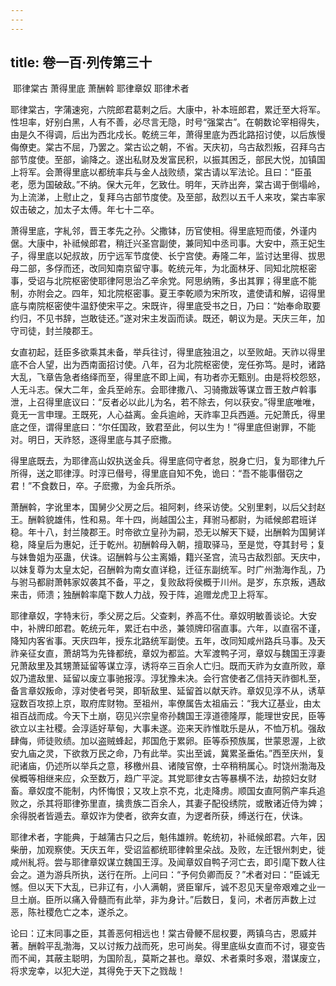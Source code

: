 ```yaml
---
---
---
```

title: 卷一百·列传第三十
---

 耶律棠古 萧得里底 萧酬斡 耶律章奴 耶律术者

耶律棠古，字蒲速宛，六院郎君葛剌之后。大康中，补本班郎君，累迁至大将军。性坦率，好别白黑，人有不善，必尽言无隐，时号“强棠古”。在朝数论宰相得失，由是久不得调，后出为西北戍长。乾统三年，萧得里底为西北路招讨使，以后族慢侮僚吏。棠古不屈，乃罢之。棠古讼之朝，不省。天庆初，乌古敌烈叛，召拜乌古部节度使。至部，谕降之。遂出私财及发富民积，以振其困乏，部民大悦，加镇国上将军。会萧得里底以都统率兵与金人战败绩，棠古请以军法论。且曰：“臣虽老，愿为国破敌。”不纳。保大元年，乞致仕。明年，天祚出奔，棠古谒于倒塌岭，为上流涕，上慰止之，复拜乌古部节度使。及至部，敌烈以五千人来攻，棠古率家奴击破之，加太子太傅。年七十二卒。

萧得里底，字糺邻，晋王孝先之孙。父撒钵，历官使相。得里底短而偻，外谨内倨。大康中，补祗候郎君，稍迁兴圣宫副使，兼同知中丞司事。大安中，燕王妃生子，得里底以妃叔故，历宁远军节度使、长宁宫使。寿隆二年，监讨达里得、拔思母二部，多俘而还，改同知南京留守事。乾统元年，为北面林牙、同知北院枢密事，受诏与北院枢密使耶律阿思治乙辛余党。阿思纳贿，多出其罪；得里底不能制，亦附会之。四年，知北院枢密事。夏王李乾顺为宋所攻，遣使请和解，诏得里底与南院枢密使牛温舒使宋平之。宋既许，得里底受书之日，乃曰：“始奉命取要约归，不见书辞，岂敢徒还。”遂对宋主发函而读。既还，朝议为是。天庆三年，加守司徒，封兰陵郡王。

女直初起，廷臣多欲乘其未备，举兵往讨，得里底独沮之，以至败衄。天祚以得里底不合人望，出为西南面招讨使。八年，召为北院枢密使，宠任弥笃。是时，诸路大乱，飞章告急者络绎而至，得里底不即上闻，有功者亦无甄别。由是将校怨怒，人无斗志。保大二年，金兵至岭东。会耶律撒八、习骑撒跋等谋立晋王敖卢斡事泄，上召得里底议曰：“反者必以此儿为名，若不除去，何以获安。”得里底唯唯，竟无一言申理。王既死，人心益离。金兵逾岭，天祚率卫兵西遁。元妃萧氏，得里底之侄，谓得里底曰：“尔任国政，致君至此，何以生为！”得里底但谢罪，不能对。明日，天祚怒，逐得里底与其子麽撒。

得里底既去，为耶律高山奴执送金兵。得里底伺守者怠，脱身亡归，复为耶律九斤所得，送之耶律淳。时淳已僣号，得里底自知不免，诡曰：“吾不能事僣窃之君！”不食数日，卒。子麽撒，为金兵所杀。

萧酬斡，字讹里本，国舅少父房之后。祖阿剌，终采访使。父别里剌，以后父封赵王。酬斡貌雄伟，性和易。年十四，尚越国公主，拜驸马都尉，为祗候郎君班详稳。年十八，封兰陵郡王。时帝欲立皇孙为嗣，恐无以解天下疑，出酬斡为国舅详稳，降皇后为惠妃，迁于乾州。初酬斡母入朝，擅取驿马，至是觉，夺其封号；复与妹鲁姐为巫蛊，伏诛。诏酬斡与公主离婚，籍兴圣宫，流马古敌烈部。天庆中，以妹复尊为太皇太妃，召酬斡为南女直详稳，迁征东副统军。时广州渤海作乱，乃与驸马都尉萧韩家奴袭其不备，平之，复败敌将侯概于川州。是岁，东京叛，遇敌来击，师溃；独酬斡率麾下数人力战，殁于阵，追赠龙虎卫上将军。

耶律章奴，字特末衍，季父房之后。父查剌，养高不仕。章奴明敏善谈论。大安中，补牌印郎君。乾统元年，累迁右中丞，兼领牌印宿直事。六年，以直宿不谨，降知内客省事。天庆四年，授东北路统军副使。五年，改同知咸州路兵马事。及天祚亲征女直，萧胡笃为先锋都统，章奴为都监。大军渡鸭子河，章奴与魏国王淳妻兄萧敌里及其甥萧延留等谋立淳，诱将卒三百余人亡归。既而天祚为女直所败，章奴乃遣敌里、延留以废立事驰报淳。淳犹豫未决。会行宫使者乙信持天祚御札至，备言章奴叛命，淳对使者号哭，即斩敌里、延留首以献天祚。章奴见淳不从，诱草寇数百攻掠上京，取府库财物。至祖州，率僚属告太祖庙云：“我大辽基业，由太祖百战而成。今天下土崩，窃见兴宗皇帝孙魏国王淳道德隆厚，能理世安民，臣等欲立以主社稷。会淳适好草甸，大事未遂。迩来天祚惟耽乐是从，不恤万机。强敌肆侮，师徒败绩。加以盗贼蜂起，邦国危于累卵。臣等忝预族属，世蒙恩渥，上欲安九庙之灵，下欲救万民之命，乃有此举。实出至诚，冀累圣垂佑。”西至庆州，复祀诸庙，仍述所以举兵之意，移檄州县、诸陵官僚，士卒稍稍属心。时饶州渤海及侯概等相继来应，众至数万，趋广平淀。其党耶律女古等暴横不法，劫掠妇女财畜。章奴度不能制，内怀悔恨；又攻上京不克，北走降虏。顺国女直阿鹘产率兵追败之，杀其将耶律弥里直，擒贵族二百余人，其妻子配役绣院，或散诸近侍为婢；余得脱者皆遁去。章奴诈为使者，欲奔女直，为逻者所获，缚送行在，伏诛。

耶律术者，字能典，于越蒲古只之后，魁伟雄辨。乾统初，补祗候郎君。六年，因柴册，加观察使。天庆五年，受诏监都统耶律斡里朵战。及败，左迁银州刺史，徙咸州糺将。尝与耶律章奴谋立魏国王淳。及闻章奴自鸭子河亡去，即引麾下数人往会之。道为游兵所执，送行在所。上问曰：“予何负卿而反？”术者对曰：“臣诚无憾。但以天下大乱，已非辽有，小人满朝，贤臣窜斥，诚不忍见天皇帝艰难之业一旦土崩。臣所以痛入骨髓而有此举，非为身计。”后数日，复问，术者厉声数上过恶，陈社稷危亡之本，遂杀之。

论曰：辽末同事之臣，其善恶何相远也！棠古骨鲠不屈权要，两镇乌古，恩威并著。酬斡平乱渤海，又以讨叛力战而死，忠可尚矣。得里底纵女直而不讨，寝变告而不闻，其蔽主聪明，为国阶乱，莫斯之甚也。章奴、术者乘时多艰，潜谋废立，将求宠幸，以犯大逆，其得免于天下之戮哉！

